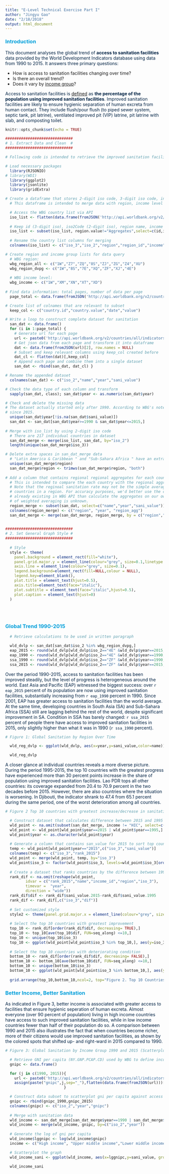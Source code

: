 ```yaml
---
title: "E-Level Technical Exercise Part I"
author: "Jingyu Gao"
date: "2/18/2018"
output: html_document
---
```


### <span style="color:#009FDA">Introduction</span>

<span style="color:#002244">This document analyses the global trend of **access to sanitation facilities** data provided by the World Development Indicators database using data from 1990 to 2015. It answers three primary questions:</span>

* How is access to sanitation facilities changing over time?
* Is there an overall trend?
* Does it vary by [income group](https://datahelpdesk.worldbank.org/knowledgebase/articles/906519-world-bank-country-and-lending-groups)?

<span style="color:#002244">Access to sanitation facilities is [defined](https://data.worldbank.org/indicator/SH.STA.ACSN) as **the percentage of the population using improved sanitation facilities**. Improved sanitation facilities are likely to ensure hygienic separation of human excreta from human contact. They include flush/pour flush (to piped sewer system, septic tank, pit latrine), ventilated improved pit (VIP) latrine, pit latrine with slab, and composting toilet.</span>



```r
knitr::opts_chunk$set(echo = TRUE)
```



```r

##############################
# 1. Extract Data and Clean  #
##############################

# Following code is intended to retrieve the improved sanitation facilities (% of population with access) from the World Development Indicators database. It extracts data via WBG API data formatted in JSON, then unpacks the nested JSON web page data into the desired format for analysis.

# Load necessary packages
  library(RJSONIO)
# library(WDI)
  library(ggplot2)
  library(jsonlite)
  library(gridExtra)

# Create a dataframe that stores 2-digit iso code, 3-digit iso code, income level for each country
  # This dataframe is intended to merge data with region, income level as separate columns

  # Access the WBG country list via API  
  iso_list <- flatten(data.frame(fromJSON('http://api.worldbank.org/v2/countries?format=json&per_page=500')))
  
  # Keep id (3-digit iso), iso2Code (2-digit iso), region name, income level columns, and individual countries only
  iso_list <- subset(iso_list, region.value!="Aggregates",select=c(id,iso2Code,region.value,region.id, incomeLevel.id, incomeLevel.value))
  
  # Rename the country list columns for merging
  colnames(iso_list) <- c("iso_3","iso_2","region","region_id","income","income_id")

# Create region and income group lists for data query
  # WBG region:
  wbg_region_all <- c("1W","Z7","ZQ","8S","ZJ","ZG","Z4","XU")
  wbg_region_dvpg <- c("1W","8S","7E","XQ","ZF","XJ","4E")
  
  # WBG income level:
  wbg_income <- c("1W","XM","XN","XT","XD")
  
# Find data information: total pages, number of data per page
  page_total <- data.frame(fromJSON('http://api.worldbank.org/v2/countries/all/indicators/SH.STA.ACSN?format=json&date=1990:2015&per_page=500'))[[2]][1]

# Create list of colnames that are relevant to subset 
  keep_col <- c("country.id","country.value","date","value")

# Write a loop to construct complete dataset for sanitation
  san_dat <- data.frame()
  for (i in 1:page_total) {
    # Generate url for each page
    url <- paste0('http://api.worldbank.org/v2/countries/all/indicators/SH.STA.ACSN?format=json&date=1990:2015&per_page=500&page=',i)
    # Get json data from each page and transform it into dataframe
    dat <- data.frame(fromJSON(url)[2], row.names = NULL)
    # Subset and keep relevant columns using keep_col created before
    dat_cl <- flatten(dat)[,keep_col]
    # Append each page and combine them into a single dataset
    san_dat <- rbind(san_dat, dat_cl) }

# Rename the appended dataset
  colnames(san_dat) <- c("iso_2","name","year","sani_value")

# Check the data type of each column and transform
  sapply(san_dat, class); san_dat$year <- as.numeric(san_dat$year)

# Check and delete the missing data
# The dataset actually started only after 1990. According to WBG's note, updates for this data halted
# since 2015. 
  unique(san_dat$year[!is.na(san_dat$sani_value)])
  san_dat <- san_dat[san_dat$year>=1990 & san_dat$year<=2015,]
  
# Merge with iso_list by using 2-digit iso code
  # There are 217 individual countries in dataset
  san_dat_merge <- merge(iso_list, san_dat, by="iso_2")
  length(unique(san_dat_merge$iso_3))

# Delete extra spaces in san_dat_merge data
  # "Latin America & Caribbean " and "Sub-Sahara Africa " have an extra space at the right end 
  unique(san_dat_merge$region) 
  san_dat_merge$region <- trimws(san_dat_merge$region, "both")
  
# Add a column that contains regional regional aggregates for each country observation
  # This is intended to compare the each country with the regional aggregates
  # Note that the reginoal sanitation rate may not be the simple average of sanitation rate of all
  # countries in a region. For accuracy purposes, we'd better use the calculated regional aggregates
  # already existing in WBG API than calculate the aggregates on our own, given the actual methodology
  # of weighted averaging is unknown.
  region_merge <- subset(san_dat, select=c("name","year","sani_value"))
  colnames(region_merge) <- c("region", "year", "region_agg")
  san_dat_merge <- merge(san_dat_merge, region_merge, by = c("region","year"))

  
##############################
# 2. Set General Graph Style #
##############################
  
  # Style
  style <- theme(
    panel.background = element_rect(fill="white"),
    panel.grid.major.y = element_line(colour="grey", size=0.1,linetype = "dashed"),
    axis.line = element_line(colour="grey", size=0.1),
    legend.background=element_rect(fill=NULL,colour = NULL),
    legend.key=element_blank(),
    plot.title = element_text(hjust=0.5),
    axis.title=element_text(face="italic"),
    plot.subtitle = element_text(face="italic",hjust=0.5),
    plot.caption = element_text(hjust=0)
  )
  
  
  
```

### <span style="color:#009FDA">Global Trend 1990-2015</span>

``` r
  # Retrieve calculations to be used in written paragraph

  wld_dvlp <- san_dat[san_dat$iso_2 %in% wbg_region_dvpg,]
  eap_2015 <- round(wld_dvlp[wld_dvlp$iso_2=="4E" &wld_dvlp$year==2015,"sani_value"],2)
  eap_1990 <- round(wld_dvlp[wld_dvlp$iso_2=="4E" &wld_dvlp$year==1990,"sani_value"],2)
  ssa_1990 <- round(wld_dvlp[wld_dvlp$iso_2=="ZF" &wld_dvlp$year==1990,"sani_value"],2)
  ssa_2015 <- round(wld_dvlp[wld_dvlp$iso_2=="ZF" &wld_dvlp$year==2015,"sani_value"],2)
```

<span style="color:#002244">Over the period 1990-2015, access to sanitation facilities has been improved steadily, but the level of progress is heterogeneous around the world. East Asia and Pacific (EAP) witnessed the biggest success: over `r eap_2015` percent of its population are now using improved sanitation facilities, substantially increasing from `r eap_1990` percent in 1990. Since 2001, EAP has greater access to sanitation facilities than the world average. At the same time, developing countries in South Asia (SA) and Sub-Sahara Africa (SSA) still are lagging behind the rest of the world, despite significant improvement in SA. Condition in SSA has barely changed: `r ssa_2015` percent of people there have access to improved sanitation facilities in 2015, only slightly higher than what it was in 1990 (`r ssa_1990` percent).</span>

```r

# Figure 1: Global Sanitation by Region Over Time

  wld_reg_dvlp <- ggplot(wld_dvlp, aes(x=year,y=sani_value,color=name)) + geom_line(size=1.5) +style + scale_color_manual(name="Region",labels=c("EAP","ECA","LAC","MENA","SA","SSA","World"),values=c("#002244","#00A996","#006068","grey","#98252B","#EB1C2D","#009FDA")) + labs(title="Figure 1. Access to Improved Sanitation Facilities",subtitle="(% of population using improved sanitation facilities)",x="Year",y=NULL, caption="Note: High income countries in these regions and North America are excluded.") + theme(legend.position="right") + annotate("text", x=1992, y=40, label="South Asia and Sub-Sahara Africa \nhave long lagged behind.", hjust=0)

  wld_reg_dvlp

```


<span style="color:#002244">A closer glance at individual countries reveals a more diverse picture. During the period 1995-2015, the top 10 countries with the greatest progress have experienced more than 30 percent points increase in the share of population using improved sanitation facilities. Lao PDR tops all other countries: its coverage expanded from 20.4 to 70.9 percent in the two decades before 2015. However, there are also countries where the situation is worsening. In Djibouti, the indicator shrank to 47.4 from 65.1 percent during the same period, one of the worst deterioration among all countries.</span>


```r

# Figure 2 Top 10 countries with greatest increase/decrease in sanitation facilities

  # Construct dataset that calculates difference between 2015 and 1995
  wld_point <- na.omit(subset(san_dat_merge, income != "HIC", select=c("region","income_id","iso_3","name","year","sani_value")))
  wld_point <- wld_point[wld_point$year==2015 | wld_point$year==1995,]
  wld_point$year <- as.character(wld_point$year)
  
  # Generate a column that contains san_value for 2015 to sort top countries in the graph
  temp <- wld_point[wld_point$year=="2015",c("iso_3","sani_value")]
  colnames(temp) <- c("iso_3","rank_2015")
  wld_point <- merge(wld_point, temp, by="iso_3")
  wld_point$iso_3 <- factor(wld_point$iso_3, levels=wld_point$iso_3[order(wld_point$rank_2015)])
  
  # Create a dataset that ranks countries by the difference between 1995 and 2015
  rank_dif <- na.omit(reshape(wld_point,
         idvar = c("rank_2015","name","income_id","region","iso_3"),
         timevar =  "year",
         direction = "wide"))
  rank_dif$dif <- rank_dif$sani_value.2015-rank_dif$sani_value.1995
  rank_dif <- rank_dif[,c("iso_3","dif")]
  
  # Set customized style
  style2 <- theme(panel.grid.major.x = element_line(colour="grey", size=0.1,linetype = "dashed"))
  
  # Select the top 10 countries with greatest improvement
  top_10 <- rank_dif[order(rank_dif$dif, decreasing= TRUE),]
  top_10 <- top_10[ave(top_10$dif, FUN=seq_along) <=10,]
  top_10 <- unique(top_10$iso_3)
  top_10 <- ggplot(wld_point[wld_point$iso_3 %in% top_10,], aes(y=iso_3,x=sani_value,shape=year, colour=year)) + geom_point(size=6) + style + style2 + scale_shape_manual(name=NULL, values=c(1, 19)) + scale_color_manual(name=NULL, values=c("#002244", "#009FDA")) + labs(x="% of population \nusing improved sanitation facilities", y=NULL) + scale_x_continuous(breaks=seq(0,100,10)) + theme(legend.position="bottom") + annotate("segment", x = 24, y = "LAO", xend=67, yend="LAO",size=0.5 ,colour = "#002244", alpha=0.6, arrow=arrow())
  
  # Select the top 10 countries with deteriorating condition
  bottom_10 <- rank_dif[order(rank_dif$dif, decreasing= FALSE),]
  bottom_10 <- bottom_10[ave(bottom_10$dif, FUN=seq_along) <=10,]
  bottom_10 <- unique(bottom_10$iso_3)
  bottom_10 <- ggplot(wld_point[wld_point$iso_3 %in% bottom_10,], aes(y=iso_3,x=sani_value,shape=year, colour=year)) + geom_point(size=6) + style + style2 + scale_shape_manual(name=NULL, values=c(1, 19)) + scale_color_manual(name=NULL,values=c("#98252B", "#EB1C2D")) + labs(x="% of population \nusing improved sanitation facilities", y=NULL) + scale_x_continuous(breaks=seq(0,100,10)) + theme(legend.position="bottom") + annotate("segment", x = 62, y = "DJI", xend=51,yend="DJI",size=0.5 ,colour = "#98252B", alpha=0.6, arrow=arrow())
  
  grid.arrange(top_10,bottom_10,ncol=2, top="Figure 2. Top 10 Countries with Improving/Worsening \n Access to Improved Sanitation Facilities (1995-2015)")
```




### <span style="color:#009FDA">Better Income, Better Sanitation</span>
<span style="color:#002244">As indicated in Figure 3, better income is associated with greater access to facilities that ensure hygienic seperation of human excreta. Almost everyone (over 90 percent of population) living in high income countries have access to such improved sanitation facilities, while in low income countries fewer than half of their population do so. A comparison between 1990 and 2015 also illustrates the fact that when countries become richer, more of their citizens would use improved sanitation facilities, as shown by the colored spots that shifted up- and right-ward in 2015 compared to 1990.</span>

```r

# Figure 3: Global Sanitation by Income Group 1990 and 2015 (Scatterplot)

  # Retrieve GNI per capita (NY.GNP.PCAP.CD) used by WBG to define income group
  gnipc <- data.frame()  

  for (j in c(1990, 2015)){
    url <- paste0('http://api.worldbank.org/v2/countries/all/indicators/NY.GNP.PCAP.CD?format=json&date=',j,'&per_page=500')
    assign(paste("gnipc",j,sep="_"),flatten(data.frame(fromJSON(url)))[,c("country.id","date","value")])
                          }

  # Construct data subset to scatterplot gni per capita against access to sanitation facilities 
  gnipc <- rbind(gnipc_1990,gnipc_2015)
  colnames(gnipc) <- c("iso_2","year","gnipc") 
  
  # Merge with sanitation data
  wld_income <- san_dat_merge[san_dat_merge$year==1990 | san_dat_merge$year==2015, c("iso_2","year","income_id","sani_value","name")]
  wld_income <- merge(wld_income, gnipc, by=c("iso_2","year"))
  
  # Generate the log of gni per capita
  wld_income$lggnipc <- log(wld_income$gnipc)
  income <- c("High income", "Upper middle income","Lower middle income","Low income")

  # Scatterplot the graph
  wld_income_sani <- ggplot(wld_income, aes(x=lggnipc,y=sani_value, group = year, color=income_id)) + geom_point(size=2, alpha=0.8) + facet_wrap(~ year, ncol=2) + style + labs(title="Figure 3. Income Level and Sanitation Facilities",subtitle="Comparison between 1990 and 2015",x="Log of GNI per capita",y="% of population using\nimproved sanitation facilities", caption="Note: GNI per capita (NY.GNP.PCAP.CD) is calculated by the World Bank \nGroup atlas method. Each spot represents a country. Color denotes the \nincome level using classification in 2015.") + theme(legend.position="right") + scale_color_manual(name="Income Level",limits=income,labels=income,values=c("#002244","#006068","#00A996","grey")) 

  wld_income_sani

```



